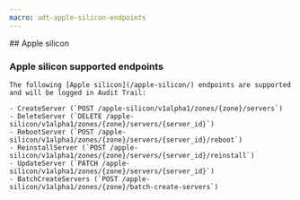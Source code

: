 ```yaml
---
macro: adt-apple-silicon-endpoints
---
```


<Accordion>
  ## Apple silicon

  ### Apple silicon supported endpoints

    The following [Apple silicon](/apple-silicon/) endpoints are supported and will be logged in Audit Trail:

    - CreateServer (`POST /apple-silicon/v1alpha1/zones/{zone}/servers`)
    - DeleteServer (`DELETE /apple-silicon/v1alpha1/zones/{zone}/servers/{server_id}`)
    - RebootServer (`POST /apple-silicon/v1alpha1/zones/{zone}/servers/{server_id}/reboot`)
    - ReinstallServer (`POST /apple-silicon/v1alpha1/zones/{zone}/servers/{server_id}/reinstall`)
    - UpdateServer (`PATCH /apple-silicon/v1alpha1/zones/{zone}/servers/{server_id}`)
    - BatchCreateServers (`POST /apple-silicon/v1alpha1/zones/{zone}/batch-create-servers`)
</Accordion>